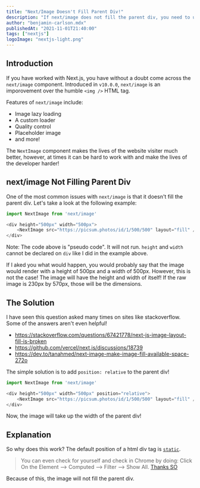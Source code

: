 ```yaml
---
title: "Next/Image Doesn't Fill Parent Div!"
description: "If next/image does not fill the parent div, you need to use position relative."
author: "benjamin-carlson.mdx"
publishedAt: "2021-11-01T21:40:00"
tags: ["nextjs"]
logoImage: "nextjs-light.png"
---
```


## Introduction

If you have worked with Next.js, you have without a doubt come across the `next/image` component. Introduced in `v10.0.0`, `next/image` is an imporovement over the humble `<img />` HTML tag.

Features of `next/image` include:

- Image lazy loading
- A custom loader
- Quality control
- Placeholder image
- and more!

The `NextImage` component makes the lives of the website visiter much better, however, at times it can be hard to work with and make the lives of the developer harder!

## next/image Not Filling Parent Div

One of the most common issues with `next/image` is that it doesn't fill the parent div. Let's take a look at the following example:

```javascript
import NextImage from 'next/image'

<div height="500px" width="500px">
    <NextImage src="https://picsum.photos/id/1/500/500" layout="fill" />
</div>
```

Note: The code above is "pseudo code". It will not run. `height` and `width` cannot be declared on `div` like I did in the example above.

If I aked you what would happen, you would probably say that the image would render with a height of 500px and a width of 500px. However, this is not the case! The image will have the height and width of itself! If the raw image is 230px by 570px, those will be the dimensions.

## The Solution

I have seen this question asked many times on sites like stackoverflow. Some of the answers aren't even helpful!

- https://stackoverflow.com/questions/67421778/next-js-image-layout-fill-is-broken
- https://github.com/vercel/next.js/discussions/18739
- https://dev.to/tanahmed/next-image-make-image-fill-available-space-272o

The simple solution is to add `position: relative` to the parent div!

```javascript
import NextImage from 'next/image'

<div height="500px" width="500px" position="relative">
    <NextImage src="https://picsum.photos/id/1/500/500" layout="fill" />
</div>
```

Now, the image will take up the width of the parent div!

## Explanation

So why does this work? The default position of a html div tag is [`static`](https://stackoverflow.com/questions/16316834/what-is-the-default-value-of-position-attribute-of-a-div).

> You can even check for yourself and check in Chrome by doing: Click On the Element --> Computed --> Filter --> Show All. [Thanks SO](https://stackoverflow.com/questions/16316834/what-is-the-default-value-of-position-attribute-of-a-div)

Because of this, the image will not fill the parent div.
